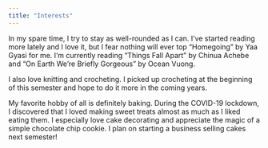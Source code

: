 ---
title: "Interests"
---

In my spare time, I try to stay as well-rounded as I can. I've started reading more lately and I love it, but I fear nothing will ever top "Homegoing" by Yaa Gyasi for me. I'm currently reading "Things Fall Apart" by Chinua Achebe and "On Earth We're Briefly Gorgeous" by Ocean Vuong.

I also love knitting and crocheting. I picked up crocheting at the beginning of this semester and hope to do it more in the coming years.

My favorite hobby of all is definitely baking. During the COVID-19 lockdown, I discovered that I loved making sweet treats almost as much as I liked eating them. I especially love cake decorating and appreciate the magic of a simple chocolate chip cookie. I plan on starting a business selling cakes next semester!

